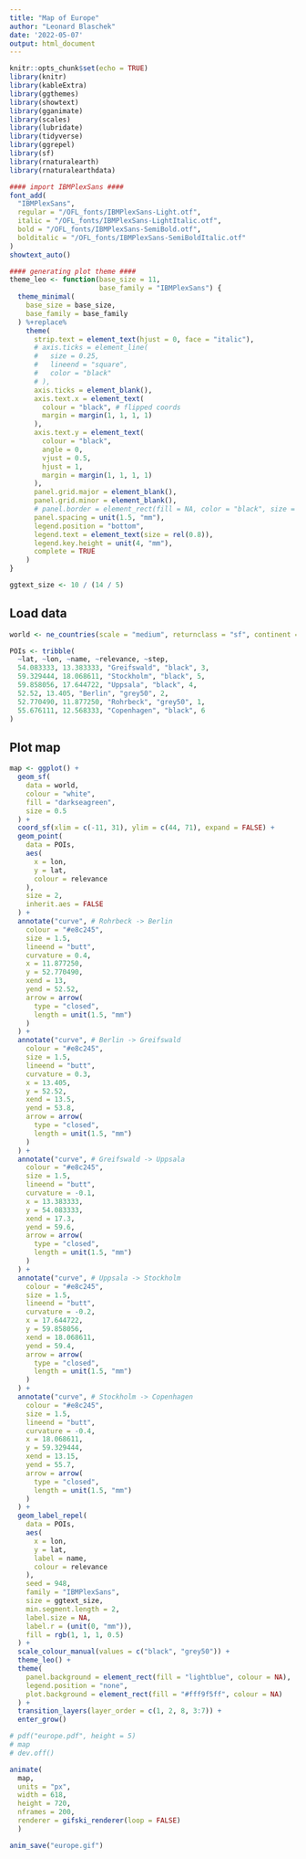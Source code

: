 ```yaml
---
title: "Map of Europe"
author: "Leonard Blaschek"
date: '2022-05-07'
output: html_document
---
```


```r
knitr::opts_chunk$set(echo = TRUE)
library(knitr)
library(kableExtra)
library(ggthemes)
library(showtext)
library(gganimate)
library(scales)
library(lubridate)
library(tidyverse)
library(ggrepel)
library(sf)
library(rnaturalearth)
library(rnaturalearthdata)

#### import IBMPlexSans ####
font_add(
  "IBMPlexSans",
  regular = "/OFL_fonts/IBMPlexSans-Light.otf",
  italic = "/OFL_fonts/IBMPlexSans-LightItalic.otf",
  bold = "/OFL_fonts/IBMPlexSans-SemiBold.otf",
  bolditalic = "/OFL_fonts/IBMPlexSans-SemiBoldItalic.otf"
)
showtext_auto()

#### generating plot theme ####
theme_leo <- function(base_size = 11,
                      base_family = "IBMPlexSans") {
  theme_minimal(
    base_size = base_size,
    base_family = base_family
  ) %+replace%
    theme(
      strip.text = element_text(hjust = 0, face = "italic"),
      # axis.ticks = element_line(
      #   size = 0.25,
      #   lineend = "square",
      #   color = "black"
      # ),
      axis.ticks = element_blank(),
      axis.text.x = element_text(
        colour = "black", # flipped coords
        margin = margin(1, 1, 1, 1)
      ),
      axis.text.y = element_text(
        colour = "black",
        angle = 0,
        vjust = 0.5,
        hjust = 1,
        margin = margin(1, 1, 1, 1)
      ),
      panel.grid.major = element_blank(),
      panel.grid.minor = element_blank(),
      # panel.border = element_rect(fill = NA, color = "black", size = 0.25),
      panel.spacing = unit(1.5, "mm"),
      legend.position = "bottom",
      legend.text = element_text(size = rel(0.8)),
      legend.key.height = unit(4, "mm"),
      complete = TRUE
    )
}

ggtext_size <- 10 / (14 / 5)
```

## Load data

```r
world <- ne_countries(scale = "medium", returnclass = "sf", continent = "europe")

POIs <- tribble(
  ~lat, ~lon, ~name, ~relevance, ~step,
  54.083333, 13.383333, "Greifswald", "black", 3,
  59.329444, 18.068611, "Stockholm", "black", 5,
  59.858056, 17.644722, "Uppsala", "black", 4,
  52.52, 13.405, "Berlin", "grey50", 2,
  52.770490, 11.877250, "Rohrbeck", "grey50", 1,
  55.676111, 12.568333, "Copenhagen", "black", 6
)
```

## Plot map

```r
map <- ggplot() +
  geom_sf(
    data = world,
    colour = "white",
    fill = "darkseagreen",
    size = 0.5
  ) +
  coord_sf(xlim = c(-11, 31), ylim = c(44, 71), expand = FALSE) +
  geom_point(
    data = POIs,
    aes(
      x = lon,
      y = lat,
      colour = relevance
    ),
    size = 2,
    inherit.aes = FALSE
  ) +
  annotate("curve", # Rohrbeck -> Berlin
    colour = "#e8c245",
    size = 1.5,
    lineend = "butt",
    curvature = 0.4,
    x = 11.877250,
    y = 52.770490,
    xend = 13,
    yend = 52.52,
    arrow = arrow(
      type = "closed",
      length = unit(1.5, "mm")
    )
  ) +
  annotate("curve", # Berlin -> Greifswald
    colour = "#e8c245",
    size = 1.5,
    lineend = "butt",
    curvature = 0.3,
    x = 13.405,
    y = 52.52,
    xend = 13.5,
    yend = 53.8,
    arrow = arrow(
      type = "closed",
      length = unit(1.5, "mm")
    )
  ) +
  annotate("curve", # Greifswald -> Uppsala
    colour = "#e8c245",
    size = 1.5,
    lineend = "butt",
    curvature = -0.1,
    x = 13.383333,
    y = 54.083333,
    xend = 17.3,
    yend = 59.6,
    arrow = arrow(
      type = "closed",
      length = unit(1.5, "mm")
    )
  ) +
  annotate("curve", # Uppsala -> Stockholm
    colour = "#e8c245",
    size = 1.5,
    lineend = "butt",
    curvature = -0.2,
    x = 17.644722,
    y = 59.858056,
    xend = 18.068611,
    yend = 59.4,
    arrow = arrow(
      type = "closed",
      length = unit(1.5, "mm")
    )
  ) +
  annotate("curve", # Stockholm -> Copenhagen
    colour = "#e8c245",
    size = 1.5,
    lineend = "butt",
    curvature = -0.4,
    x = 18.068611,
    y = 59.329444,
    xend = 13.15,
    yend = 55.7,
    arrow = arrow(
      type = "closed",
      length = unit(1.5, "mm")
    )
  ) +
  geom_label_repel(
    data = POIs,
    aes(
      x = lon,
      y = lat,
      label = name,
      colour = relevance
    ),
    seed = 948,
    family = "IBMPlexSans",
    size = ggtext_size,
    min.segment.length = 2,
    label.size = NA,
    label.r = (unit(0, "mm")),
    fill = rgb(1, 1, 1, 0.5)
  ) +
  scale_colour_manual(values = c("black", "grey50")) +
  theme_leo() +
  theme(
    panel.background = element_rect(fill = "lightblue", colour = NA),
    legend.position = "none",
    plot.background = element_rect(fill = "#fff9f5ff", colour = NA)
  ) +
  transition_layers(layer_order = c(1, 2, 8, 3:7)) +
  enter_grow()

# pdf("europe.pdf", height = 5)
# map
# dev.off()

animate(
  map, 
  units = "px", 
  width = 618,
  height = 720, 
  nframes = 200, 
  renderer = gifski_renderer(loop = FALSE)
  )

anim_save("europe.gif")
```
